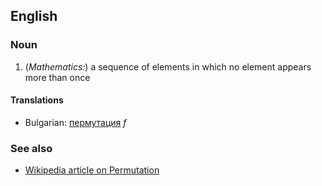==English==

===Noun===

# (''Mathematics:'') a sequence of elements in which no element appears more than once

====Translations====

*Bulgarian: [[пермутация]] ''f''

===See also===

*[[en:Permutation|Wikipedia article on Permutation]]